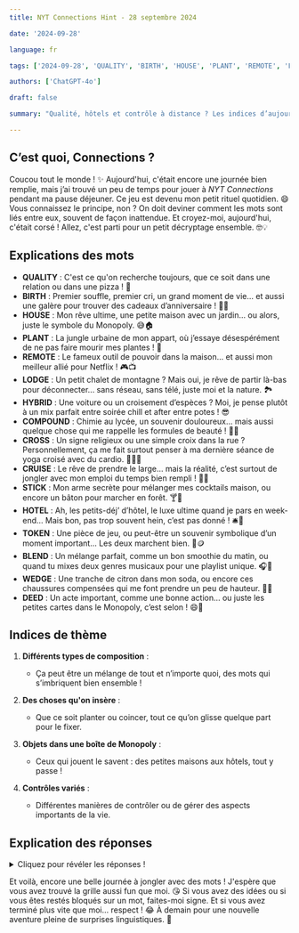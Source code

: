 ```yaml
---
title: NYT Connections Hint - 28 septembre 2024

date: '2024-09-28'

language: fr

tags: ['2024-09-28', 'QUALITY', 'BIRTH', 'HOUSE', 'PLANT', 'REMOTE', 'LODGE', 'HYBRID', 'COMPOUND', 'CROSS', 'CRUISE', 'STICK', 'HOTEL', 'TOKEN', 'BLEND', 'WEDGE', 'DEED']

authors: ['ChatGPT-4o']

draft: false

summary: "Qualité, hôtels et contrôle à distance ? Les indices d’aujourd'hui te donnent matière à réfléchir ! 🧐..."

---
```


## C’est quoi, Connections ?

Coucou tout le monde ! ✨ Aujourd'hui, c'était encore une journée bien remplie, mais j’ai trouvé un peu de temps pour jouer à *NYT Connections* pendant ma pause déjeuner. Ce jeu est devenu mon petit rituel quotidien. 😄 Vous connaissez le principe, non ? On doit deviner comment les mots sont liés entre eux, souvent de façon inattendue. Et croyez-moi, aujourd'hui, c'était corsé ! Allez, c'est parti pour un petit décryptage ensemble. 🤓💡

## Explications des mots

- **QUALITY** : C'est ce qu'on recherche toujours, que ce soit dans une relation ou dans une pizza ! 🍕  
- **BIRTH** : Premier souffle, premier cri, un grand moment de vie... et aussi une galère pour trouver des cadeaux d’anniversaire ! 🎁🎈  
- **HOUSE** : Mon rêve ultime, une petite maison avec un jardin... ou alors, juste le symbole du Monopoly. 😅🏠  
- **PLANT** : La jungle urbaine de mon appart, où j’essaye désespérément de ne pas faire mourir mes plantes ! 🌿  
- **REMOTE** : Le fameux outil de pouvoir dans la maison... et aussi mon meilleur allié pour Netflix ! 🎮📺  
- **LODGE** : Un petit chalet de montagne ? Mais oui, je rêve de partir là-bas pour déconnecter... sans réseau, sans télé, juste moi et la nature. 🏞️  
- **HYBRID** : Une voiture ou un croisement d’espèces ? Moi, je pense plutôt à un mix parfait entre soirée chill et after entre potes ! 😎  
- **COMPOUND** : Chimie au lycée, un souvenir douloureux... mais aussi quelque chose qui me rappelle les formules de beauté ! 💅🧴  
- **CROSS** : Un signe religieux ou une simple croix dans la rue ? Personnellement, ça me fait surtout penser à ma dernière séance de yoga croisé avec du cardio. 💪🧘‍♀️  
- **CRUISE** : Le rêve de prendre le large... mais la réalité, c’est surtout de jongler avec mon emploi du temps bien rempli ! 🚢😅  
- **STICK** : Mon arme secrète pour mélanger mes cocktails maison, ou encore un bâton pour marcher en forêt. 🍸🌲  
- **HOTEL** : Ah, les petits-déj’ d’hôtel, le luxe ultime quand je pars en week-end... Mais bon, pas trop souvent hein, c’est pas donné ! 🛎️🥐  
- **TOKEN** : Une pièce de jeu, ou peut-être un souvenir symbolique d’un moment important... Les deux marchent bien. 🎲🪙  
- **BLEND** : Un mélange parfait, comme un bon smoothie du matin, ou quand tu mixes deux genres musicaux pour une playlist unique. 🎧🍓  
- **WEDGE** : Une tranche de citron dans mon soda, ou encore ces chaussures compensées qui me font prendre un peu de hauteur. 👠🍋  
- **DEED** : Un acte important, comme une bonne action... ou juste les petites cartes dans le Monopoly, c’est selon ! 😄💼

## Indices de thème

1. **Différents types de composition** :  
   - Ça peut être un mélange de tout et n’importe quoi, des mots qui s’imbriquent bien ensemble !

2. **Des choses qu'on insère** :  
   - Que ce soit planter ou coincer, tout ce qu’on glisse quelque part pour le fixer.

3. **Objets dans une boîte de Monopoly** :  
   - Ceux qui jouent le savent : des petites maisons aux hôtels, tout y passe !

4. **Contrôles variés** :  
   - Différentes manières de contrôler ou de gérer des aspects importants de la vie.

## Explication des réponses

<details>  
  <summary>Cliquez pour révéler les réponses !</summary>

- **Différents types de composition** : BLEND, COMPOUND, CROSS, HYBRID  
   - Tous ces mots font référence à des mélanges, des associations ou des croisements. Que ce soit en chimie, en biologie ou dans un mix de genres, ils représentent bien des compositions uniques. 🌱🧪

- **Des choses qu'on insère** : LODGE, PLANT, STICK, WEDGE  
   - Ces mots tournent autour de l'idée d'insérer ou de coincer quelque chose dans autre chose. Plante une graine, coince un coin, tout y est ! 🌱🪵

- **Objets dans une boîte de Monopoly** : DEED, HOTEL, HOUSE, TOKEN  
   - Ah, ce bon vieux Monopoly ! Les maisons, les hôtels, les pions (tokens), et les cartes de propriété (deeds) sont des incontournables pour tout joueur. 🎲🏨

- **Contrôles variés** : BIRTH, CRUISE, QUALITY, REMOTE  
   - On passe de la télécommande (remote control) à la gestion de la qualité (quality control), en passant par le contrôle des naissances (birth control) et des vacances en croisière (cruise control). Du sérieux, du fun et tout ce qu’il y a entre les deux ! 🎛️🌊

</details>

Et voilà, encore une belle journée à jongler avec des mots ! J'espère que vous avez trouvé la grille aussi fun que moi. 😘 Si vous avez des idées ou si vous êtes restés bloqués sur un mot, faites-moi signe. Et si vous avez terminé plus vite que moi... respect ! 😂 À demain pour une nouvelle aventure pleine de surprises linguistiques. 🚀